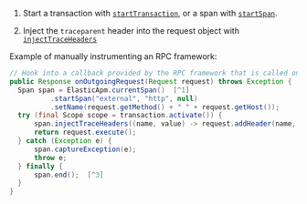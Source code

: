 


1. Start a transaction with [`startTransaction`](((apm-java-ref))/public-api.html#api-start-transaction),
    or a span with [`startSpan`](((apm-java-ref))/public-api.html#api-span-start-span).

1. Inject the `traceparent` header into the request object with
    [`injectTraceHeaders`](((apm-java-ref))/public-api.html#api-transaction-inject-trace-headers)

Example of manually instrumenting an RPC framework:

```java
// Hook into a callback provided by the RPC framework that is called on outgoing requests
public Response onOutgoingRequest(Request request) throws Exception {
  Span span = ElasticApm.currentSpan()  [^1]
          .startSpan("external", "http", null)
          .setName(request.getMethod() + " " + request.getHost());
  try (final Scope scope = transaction.activate()) {
      span.injectTraceHeaders((name, value) -> request.addHeader(name, value));  [^2]
      return request.execute();
  } catch (Exception e) {
      span.captureException(e);
      throw e;
  } finally {
      span.end();  [^3]
  }
}
```
[^1]: Create a span representing an external call
[^2]: Inject the `traceparent` header into the request object
[^3]: End the span
